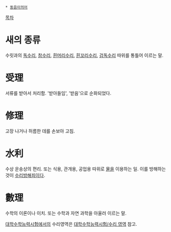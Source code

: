  * [[동음이의어]]

[[목차]]

= 새의 종류 =
수릿과의 [[독수리]], [[참수리]], [[흰머리수리]], [[흰꼬리수리]], [[검독수리]] 따위를 통틀어 이르는 말.

= 受理 =
서류를 받아서 처리함. '받아들임', '받음'으로 순화되었다.

= 修理 =
고장 나거나 허름한 데를 손보아 고침. 

= 水利 = 
수상 운송상의 편리. 또는 식용, 관개용, 공업용 따위로 [[물]]을 이용하는 일. 이를 방해하는 것이 [[수리방해]]죄이다.

= 數理 =
수학의 이론이나 이치. 또는 수학과 자연 과학을 아울러 이르는 말. 

[[대학수학능력시험]]에서의 수리영역은 [[대학수학능력시험/수리 영역]] 참고.
